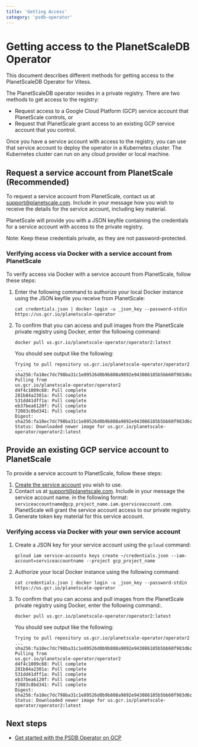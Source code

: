 ```yaml
---
title: 'Getting Access'
category: 'psdb-operator'
---
```


# Getting access to the PlanetScaleDB Operator

This document describes different methods for getting access to the PlanetScaleDB Operator for Vitess.

The PlanetScaleDB operator resides in a private registry. There are two methods to get access to the registry:

- Request access to a Google Cloud Platform (GCP) service account that PlanetScale controls, or
- Request that PlanetScale grant access to an existing GCP service account that you control.

Once you have a service account with access to the registry, you can use that service account to deploy the operator in a Kubernetes cluster. The Kubernetes cluster can run on any cloud provider or local machine.

## Request a service account from PlanetScale (Recommended)

To request a service account from PlanetScale, contact us at <support@planetscale.com>. Include in your message how you wish to receive the details for the service account, including key material.

PlanetScale will provide you with a JSON keyfile containing the credentials for a service account with access to the private registry.

Note: Keep these credentials private, as they are not password-protected.

### Verifying access via Docker with a service account from PlanetScale

To verify access via Docker with a service account from PlanetScale, follow these steps:

1. Enter the following command to authorize your local Docker instance using the JSON keyfile you receive from PlanetScale:

   ```console
   cat credentials.json | docker login -u _json_key --password-stdin https://us.gcr.io/planetscale-operator
   ```

1. To confirm that you can access and pull images from the PlanetScale private registry using Docker, enter the following command:

   ```console
   docker pull us.gcr.io/planetscale-operator/operator2:latest
   ```

   You should see output like the following:

   ```console
   Trying to pull repository us.gcr.io/planetscale-operator/operator2 ...
   sha256:fa10ec7dc798ba31c1e89526d0b9b808a9892e943086185b5bb60f983d6c1a86: Pulling from
   us.gcr.io/planetscale-operator/operator2
   d4f4c1009c68: Pull complete
   281b84a2301a: Pull complete
   531dd41dff1a: Pull complete
   eb37bea6120f: Pull complete
   72083c8bd341: Pull complete
   Digest: sha256:fa10ec7dc798ba31c1e89526d0b9b808a9892e943086185b5bb60f983d6c1a86
   Status: Downloaded newer image for us.gcr.io/planetscale-operator/operator2:latest
   ```

## Provide an existing GCP service account to PlanetScale

To provide a service account to PlanetScale, follow these steps:

1. [Create the service account](https://cloud.google.com/iam/docs/creating-managing-service-accounts) you wish to use.
1. Contact us at <support@planetscale.com>. Include in your message the service account name. in the following format: `serviceaccountname@gcp_project_name.iam.gserviceaccount.com`. PlanetScale will grant the service account access to our private registry.
1. Generate token key material for this service account.

### Verifying access via Docker with your own service account

1. Create a JSON key for your service account using the `gcloud` command:

   ```console
   gcloud iam service-accounts keys create ~/credentials.json --iam-account=serviceaccountname --project gcp_project_name
   ```

1. Authorize your local Docker instance using the following command:

   ```console
   cat credentials.json | docker login -u _json_key --password-stdin https://us.gcr.io/planetscale-operator
   ```

1. To confirm that you can access and pull images from the PlanetScale private registry using Docker, enter the following command:.

   ```console
   docker pull us.gcr.io/planetscale-operator/operator2:latest
   ```

   You should see output like the following:

   ```console
   Trying to pull repository us.gcr.io/planetscale-operator/operator2 ...
   sha256:fa10ec7dc798ba31c1e89526d0b9b808a9892e943086185b5bb60f983d6c1a86: Pulling from
   us.gcr.io/planetscale-operator/operator2
   d4f4c1009c68: Pull complete
   281b84a2301a: Pull complete
   531dd41dff1a: Pull complete
   eb37bea6120f: Pull complete
   72083c8bd341: Pull complete
   Digest: sha256:fa10ec7dc798ba31c1e89526d0b9b808a9892e943086185b5bb60f983d6c1a86
   Status: Downloaded newer image for us.gcr.io/planetscale-operator/operator2:latest
   ```

## Next steps

- [Get started with the PSDB Operator on GCP](/psdb-operator/gcp-quickstart)
